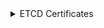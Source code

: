 
<details>
<summary>ETCD Certificates</summary>


```bash
mkdir -p ${BASE_K8S_PATH}/pki/etcd
```

```bash
cat <<EOF > ${BASE_K8S_PATH}/cfssl/etcd-client.json
{
  "CN": "kube-etcd-healthcheck-client",
  "key": {
    "algo": "rsa",
    "size": 4096
  },
  "names": [
    {
      "O": "system:masters",
      "OU": "ETCD"
    }
  ]
}

EOF
```

```bash
cat <<EOF > ${BASE_K8S_PATH}/cfssl/etcd-server.json
{
  "CN": "${FULL_HOST_NAME}",
  "key": {
    "algo": "rsa",
    "size": 4096
  },
  "hosts": [
    "localhost",
    "127.0.0.1",
    "${HOST_NAME}",
    "${FULL_HOST_NAME}",
    "${LOCAL_ADDRESS}",
    "0:0:0:0:0:0:0:1"
  ]
}

EOF
```

```bash
cat <<EOF > ${BASE_K8S_PATH}/cfssl/etcd-peer.json
{
  "CN": "${FULL_HOST_NAME}",
  "key": {
    "algo": "rsa",
    "size": 4096
  },
  "hosts": [
    "localhost",
    "127.0.0.1",
    "${HOST_NAME}",
    "${FULL_HOST_NAME}",
    "${LOCAL_ADDRESS}",
    "0:0:0:0:0:0:0:1"
  ]
}

EOF
```

```bash
cfssl gencert -ca=${BASE_K8S_PATH}/pki/ca/etcd-ca.pem -ca-key=${BASE_K8S_PATH}/pki/ca/etcd-ca-key.pem -config=${BASE_K8S_PATH}/cfssl/etcd-ca-config.json -profile=client ${BASE_K8S_PATH}/cfssl/etcd-client.json | cfssljson -bare ${BASE_K8S_PATH}/pki/etcd/client

cfssl gencert -ca=${BASE_K8S_PATH}/pki/ca/etcd-ca.pem -ca-key=${BASE_K8S_PATH}/pki/ca/etcd-ca-key.pem -config=${BASE_K8S_PATH}/cfssl/etcd-ca-config.json -profile=peer ${BASE_K8S_PATH}/cfssl/etcd-server.json | cfssljson -bare ${BASE_K8S_PATH}/pki/etcd/server

cfssl gencert -ca=${BASE_K8S_PATH}/pki/ca/etcd-ca.pem -ca-key=${BASE_K8S_PATH}/pki/ca/etcd-ca-key.pem -config=${BASE_K8S_PATH}/cfssl/etcd-ca-config.json -profile=peer ${BASE_K8S_PATH}/cfssl/etcd-server.json | cfssljson -bare ${BASE_K8S_PATH}/pki/etcd/peer
```

</details>
